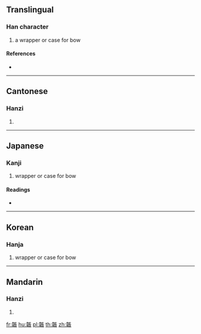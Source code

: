 {{character info/new}}
==Translingual==

===Han character===
{{Han char|rn=178|rad=韋|as=08|sn=17|four=41532|canj=DQSMV}}

# a wrapper or case for bow

====References====
* {{Han ref|kx=1394.210|dkj=43160|dj=1909.200|hdz=74506.200|uh=97D4|ud=38868|bh=EF43|bd=61251}}

----

==Cantonese==

===Hanzi===
{{yue-hanzi|jyut=|y=cheung3}}

# {{defn|lang=yue|sort=韋08}}

----

==Japanese==

===Kanji===
{{ja-kanji|grade=|rs=韋08}}

# wrapper or case for bow

====Readings====
* {{ja-readings|on=[[ちょう]] (chō), [[りょう]] (ryō)|kun=[[ゆみぶくろ]] (yumibukuro)}}

----

==Korean==

===Hanja===
{{ko-hanja|hangeul=창|rv=chang|mr=ch'ang}}

# wrapper or case for bow

----

==Mandarin==

===Hanzi===
{{cmn-hanzi|pin=[[chàng]] ([[chang4]])|wg=ch'ang<sup>4</sup>}}

# {{defn|lang=cmn|sort=韋08}}

[[fr:韔]]
[[hu:韔]]
[[pl:韔]]
[[th:韔]]
[[zh:韔]]